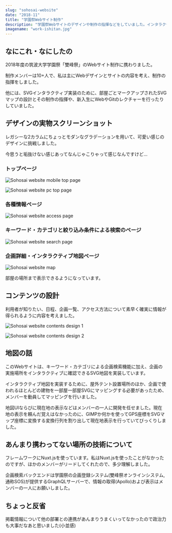 ```yaml
---
slug: "sohosai-website"
date: "2018-11"
title: "学園祭Webサイト制作"
description: "学園祭Webサイトのデザインや制作の指揮などをしていました。インタラクティブ地図付きの企画検索機能も実装されていました。Nuxt.js製。"
imagename: "work-ishitan.jpg"
---
```


## なにこれ・なにしたの

2018年度の筑波大学学園祭「雙峰祭」のWebサイト制作に携わりました。

制作メンバーは10+人で、私は主にWebデザインとサイトの内容を考え、制作の指揮をしました。

他には、SVGインタラクティブ実装のために、部屋ごとマークアップされたSVGマップの設計とその制作の指揮や、新入生にWebやGitのレクチャーを行ったりしていました。

## デザインの実物スクリーンショット

レガシーな2カラムにちょっとモダンなグラデーションを用いて、可愛い感じのデザインに挑戦しました。

今思うと垢抜けない感じあってなんじゃこりゃって感じなんですけど…

### トップページ

<div style="max-width: 360px;">

![Sohosai website mobile top page](./work-ishitan-screen-mobile.jpg)

</div>

![Sohosai website pc top page](./work-ishitan-screen-pc.jpg)

### 各種情報ページ

![Sohosai website access page](./work-ishitan-access.png)

### キーワード・カテゴリと絞り込み条件による検索のページ

![Sohosai website search page](./work-ishitan-search.png)

### 企画詳細・インタラクティブ地図ページ

<div style="max-width: 360px;">

![Sohosai website map](./work-ishitan-map.jpg)

</div>

部屋の場所まで表示できるようになっています。

## コンテンツの設計

利用者が知りたい、日程、企画一覧、アクセス方法について素早く確実に情報が得られるように内容を考えました。

![Sohosai website contents design 1](./work-ishitan-contents-0.jpg)

![Sohosai website contents design 2](./work-ishitan-contents-1.jpg)

## 地図の話

このWebサイトは、キーワード・カテゴリによる企画検索機能に加え、企画の実施場所をインタラクティブに確認できるSVG地図を実装しています。

インタラクティブ地図を実装するために、屋外テント設置場所のほか、企画で使われるほとんどの建物を一部屋一部屋SVGにマッピングする必要があったため、メンバーを動員してマッピングを行いました。

地図UIならびに現在地の表示などはメンバーの一人に開発を任せました。現在地の表示を頼んだ覚えはなかったのに、GIMPか何かを使ってGPS座標をSVGマップ座標に変換する変換行列を割り出して現在地表示を行っていてびっくりしました。

## あんまり携わってない場所の技術について

フレームワークにNuxt.jsを使っています。私はNuxt.jsを使ったことがなかったのですが、ほかのメンバーがリードしてくれたので、多少理解しました。

企画検索バックエンドは学園祭の企画登録システム(雙峰祭オンラインシステム, 通称SOS)が提供するGraphQLサーバーで、情報の取得(Apollo)および表示はメンバーの一人にお願いしました。

## ちょっと反省

掲載情報について他の部署との連携があんまりうまくいってなかったので政治力も大事だなあと思いました(小並感)
